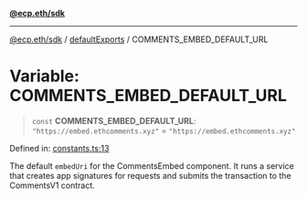 [**@ecp.eth/sdk**](/sdk-reference/index.mdx)

***

[@ecp.eth/sdk](/sdk-reference/index.mdx) / [defaultExports](/sdk-reference/defaultExports/index.mdx) / COMMENTS\_EMBED\_DEFAULT\_URL

# Variable: COMMENTS\_EMBED\_DEFAULT\_URL

> `const` **COMMENTS\_EMBED\_DEFAULT\_URL**: `"https://embed.ethcomments.xyz"` = `"https://embed.ethcomments.xyz"`

Defined in: [constants.ts:13](https://github.com/ecp-eth/comments-monorepo/blob/main/packages/sdk/src/constants.ts#L13)

The default `embedUri` for the CommentsEmbed component.
It runs a service that creates app signatures for requests and 
submits the transaction to the CommentsV1 contract.
